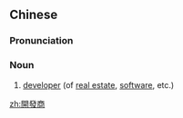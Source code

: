 {{also|开发商}}
==Chinese==
{{zh-forms|s=开发商|type=21}}

===Pronunciation===
{{zh-pron
|m=kāifāshāng
|cat=n
}}

===Noun===
{{zh-noun}}

# [[developer]] (of [[real estate]], [[software]], etc.)

[[zh:開發商]]